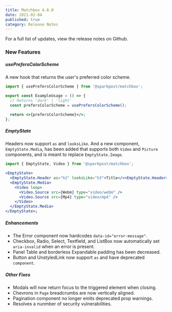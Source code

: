 ```yaml
---
title: Matchbox 4.8.0
date: 2021-02-04
published: true
category: Release Notes
---
```


For a full list of updates, <ExternalLink to="https://github.com/SparkPost/matchbox/releases/tag/v4.8.0">view the release notes on Github</ExternalLink>.

### New Features

##### usePrefersColorScheme

A new hook that returns the user's preferred color scheme.

```jsx
import { usePrefersColorScheme } from '@sparkpost/matchbox';

export const ExampleUsage = () => {
  // Returns 'dark' | 'light'
  const prefersColorScheme = usePrefersColorScheme();

  return <>{prefersColorScheme}</>;
};
```

##### EmptyState

Headers now support `as` and `looksLike`. And a new component, `EmptyState.Media`, has been added that supports both `Video` and `Picture` components, and is meant to replace `EmptyState.Image`.

```jsx
import { EmptyState, Video } from '@sparkpost/matchbox';

<EmptyState>
  <EmptyState.Header as="h2" looksLike="h3">Title</><EmptyState.Header>
  <EmptyState.Media>
    <Video loop>
      <Video.Source src={Webm} type="video/webm" />
      <Video.Source src={Mp4} type="video/mp4" />
    </Video>
  </EmptyState.Media>
</EmptyState>;
```

##### Enhancements

- The Error component now hardcodes `data-id="error-message"`.
- Checkbox, Radio, Select, Textfield, and ListBox now automatically set `aria-invalid` when an error is present.
- Panel Table and borderless Expandable padding has been decreased.
- Button and UnstyledLink now support `as` and have deprecated `component`.

##### Other Fixes

- Modals will now return focus to the triggered element when closing.
- Chevrons in `Page` breadcrumbs are now vertically aligned.
- Pagination component no longer emits deprecated prop warnings.
- Resolves a nunmber of security vulnerabilities.
